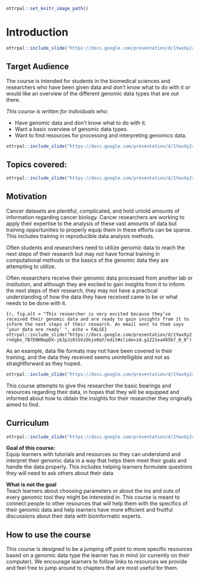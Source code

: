 
```r
ottrpal::set_knitr_image_path()
```

# Introduction

```r
ottrpal::include_slide("https://docs.google.com/presentation/d/1YwxXy2rnUgbx_7B7ENH9wpDX-j6JpJz6lGVzOkjo0qY/edit#slide=id.gd422c5de97_0_0")
```

## Target Audience  

The course is intended for students in the biomedical sciences and researchers who have been given data and don't know what to do with it or would like an overview of the different genomic data types that are out there.

_This course is written for individuals who:_   

- Have genomic data and don’t know what to do with it.
- Want a basic overview of genomic data types.
- Want to find resources for processing and interpreting genomics data.

```r
ottrpal::include_slide("https://docs.google.com/presentation/d/1YwxXy2rnUgbx_7B7ENH9wpDX-j6JpJz6lGVzOkjo0qY/edit#slide=id.g116525eff64_0_96")
```

## Topics covered:

```r
ottrpal::include_slide("https://docs.google.com/presentation/d/1YwxXy2rnUgbx_7B7ENH9wpDX-j6JpJz6lGVzOkjo0qY/edit#slide=id.g11db7c97851_0_143")
```

## Motivation

Cancer datasets are plentiful, complicated, and hold untold amounts of information regarding cancer biology. Cancer researchers are working to apply their expertise to the analysis of these vast amounts of data but training opportunities to properly equip them in these efforts can be sparse. This includes training in reproducible data analysis methods.

Often students and researchers need to utilize genomic data to reach the next steps of their research but may not have formal training in computational methods or the basics of the genomic data they are attempting to utilize.


Often researchers receive their genomic data processed from another lab or institution, and although they are excited to gain insights from it to inform the next steps of their research, they may not have a practical understanding of how the data they have received came to be or what needs to be done with it.

```{r, fig.alt = "This researcher is very excited because they’ve received their genomic data and are ready to gain insights from it to inform the next steps of their research. An email sent to them says ‘your data are ready’
", echo = FALSE}
ottrpal::include_slide("https://docs.google.com/presentation/d/1YwxXy2rnUgbx_7B7ENH9wpDX-j6JpJz6lGVzOkjo0qY/edit#slide=id.g1221ea485b7_0_0")
```

As an example, data file formats may not have been covered in their training, and the data they received seems unintelligible and not as straightforward as they hoped.

```r
ottrpal::include_slide("https://docs.google.com/presentation/d/1YwxXy2rnUgbx_7B7ENH9wpDX-j6JpJz6lGVzOkjo0qY/edit#slide=id.g1221ea485b7_0_13")
```

This course attempts to give this researcher the basic bearings and resources regarding their data, in hopes that they will be equipped and informed about how to obtain the insights for their researcher they originally aimed to find.

## Curriculum  

```r
ottrpal::include_slide("https://docs.google.com/presentation/d/1YwxXy2rnUgbx_7B7ENH9wpDX-j6JpJz6lGVzOkjo0qY/edit#slide=id.gd422c5de97_0_10")
```

**Goal of this course:**  
Equip learners with tutorials and resources so they can understand and interpret their genomic data in a way that helps them meet their goals and handle the data properly.
This includes helping learners formulate questions they will need to ask others about their data

**What is not the goal**  
Teach learners about choosing parameters or about the ins and outs of every genomic tool they might be interested in. This course is meant to connect people to other resources that will help them with the specifics of their genomic data and help learners have more efficient and fruitful discussions about their data with bioinformatic experts.

## How to use the course

This course is designed to be a jumping off point to more specific resources based on a genomic data type the learner has in mind (or currently on their computer). We encourage learners to follow links to resources we provide and feel free to jump around to chapters that are most useful for them.
